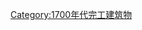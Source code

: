 {{Buildings and structures completed in year|18|17|1703}}
[[Category:1700年代完工建筑物|Category:1700年代完工建筑物]]